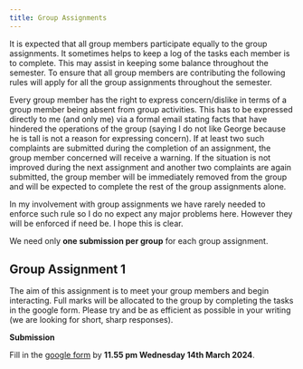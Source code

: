 ```yaml
---
title: Group Assignments
---
```


It is expected that all group members participate equally to the group assignments. It sometimes helps to keep a log of the tasks each member is to complete. This may assist in keeping some balance throughout the semester. To ensure that all group members are contributing the following rules will apply for all the group assignments throughout the semester.

Every group member has the right to express concern/dislike in terms of a group member being absent from group activities. This has to be expressed directly to me (and only me) via a formal email stating facts that have hindered the operations of the group (saying I do not like George because he is tall is not a reason for expressing concern). If at least two such complaints are submitted during the completion of an assignment, the group member concerned will receive a warning. If the situation is not improved during the next assignment and another two complaints are again submitted, the group member will be immediately removed from the group and will be expected to complete the rest of the group assignments alone. 

In my involvement with group assignments we have rarely needed to enforce such rule so I do no expect any major problems here. However they will be enforced if need be. I hope this is clear. 

We need only **one submission per group** for each group assignment. 

## Group Assignment 1

The aim of this assignment is to meet your group members and begin interacting. Full marks will be allocated to the group by completing the tasks in the google form. Please try and be as efficient as possible in your writing (we are looking for short, sharp responses).

**Submission**

Fill in the [google form](https://forms.gle/f2EUGgPRcG8stYeG9) by **11.55 pm Wednesday 14th March 2024**.

